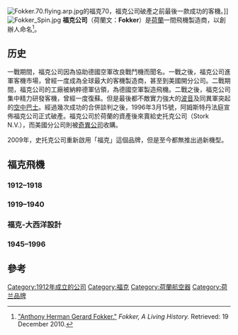 {{Infobox company
|name  = 福克公司
|logo  = 
|caption        =
|fate          = 
|successor     = [[Stork_B.V.|Stork B.V.]]
|foundation    = 1912/2/22
|defunct       = 1996/3/15
|location      = {{NLD}}[[阿姆斯特丹|阿姆斯特丹]]
|industry      = [[航空航太|航空航太]]
|key_people    = [[安东尼·福克|安东尼·福克]]
|products      = 福克系列飛機
|num_employees =
|parent        =
|subsid        =
| homepage = {{URL|fokker.com}}
}}
[[File:Fokker.70.flying.arp.jpg|thumb]]的福克70，福克公司破產之前最後一款成功的客機。]]
[[File:Fokker_Spin.jpg|thumb]]
'''福克公司'''（荷蘭文：'''Fokker'''）是[[荷蘭|荷蘭]]一間飛機製造商，以創辦人命名<ref>[http://library.thinkquest.org/C002752/fokker.cgi?page=anthony "Anthony Herman Gerard Fokker."] {{Wayback|url=http://library.thinkquest.org/C002752/fokker.cgi?page=anthony |date=20121009094457 }} ''Fokker, A Living History.'' Retrieved: 19 December 2010.</ref>。

==历史==
一戰期間，福克公司因為協助德國空軍改良戰鬥機而聞名。一戰之後，福克公司進軍客機市場，曾經一度成為全球最大的客機製造商，甚至到美國開分公司。二戰期間，福克公司的工廠被納粹德軍佔領，為德國空軍製造飛機。二戰之後，福克公司集中精力研發客機，曾經一度復蘇。但是最後都不敵實力強大的[[波音|波音]]及同異軍突起的[[空中巴士|空中巴士]]。經過幾次成功的合併談判之後，1996年3月15號，阿姆斯特丹法庭宣佈福克公司正式破產。福克公司於荷蘭的資產後來賣給史托克公司（Stork N.V.），而美國分公司則被[[奇異公司|奇異公司]]收購。

2009年，史托克公司重新啟用「福克」這個品牌，但是至今都無推出過新機型。

==福克飛機==

===1912–1918===
{{Columns-list|3|
* [[Fokker_Spin|Fokker Spin]]
* [[Fokker_M.1|Fokker M.1]] – [[Fokker_Spin|M.4 Spin]] (military version)
* [[Fokker_W.1|Fokker W.1]] – [[Fokker_W.2|W.2]]
* [[Fokker_A.III|Fokker A.III]] (M.5K)
* [[Fokker_A.II|Fokker A.II]] (M.5L)
* [[Fokker_M.6|Fokker M.6]]
* [[Fokker_B.I_(1915)|Fokker B.I]] (M.7 en M.10E)
* [[Fokker_W.3|Fokker W.3]]
* [[福克A.I|福克A.I]]  (M.8)
* [[Fokker_M.9|Fokker M.9]]
* [[Fokker_B.II_(1916)|Fokker B.II]] (M.10Z)
* [[Fokker_Eindecker_fighters|Fokker Eindecker fighters]]
** [[Fokker_E.I|Fokker E.I]] (M.5K/MG)
** [[Fokker_E.II|Fokker E.II]] (M.14)
** [[Fokker_E.III|Fokker E.III]] (M.14v)
** [[Fokker_E.IV|Fokker E.IV]] (M.15)
* [[Fokker_M.16E|Fokker M.16E]] and [[Fokker_M.16Z|M.16Z]]
* [[Fokker_B.II_(1916)|Fokker B.II]] (M.17Z)
* [[Fokker_D.II|Fokker B.III]] (M.18Z)
* [[Fokker_D.I|Fokker D.I]] (M.18E)
* [[Fokker_D.II|Fokker D.II]] (M.17E)
* [[Fokker_D.III|Fokker D.III]] (M.19)
* [[Fokker_D.IV|Fokker D.IV]] (M.21)
* [[Fokker_D.V|Fokker D.V]] (M.22)
* [[Fokker_V.1|Fokker V.1]]
* [[Fokker_V.2_and_V.3|Fokker V.2 and V.3]]
* [[Fokker_V.4|Fokker V.4]]
* [[福克F.I戰鬥機|福克F.I戰鬥機]] (V.5)
* [[福克Dr.I战斗机|福克Dr.I战斗机]]
* [[Fokker_V.6|Fokker V.6]]
* [[Fokker_V.7|Fokker V.7]]
* [[Fokker_V.8|Fokker V.8]]
* [[Fokker_V.9,_V.11,_V.12,_V.13._V.14,_and_V.16|Fokker V.9, V.11, V.12, V.13. V.14, and V.16]]
* [[Fokker_D.VI|Fokker D.VI]]
* [[福克D-VII戰鬥機|福克D-VII戰鬥機]]  (V.11/13)
* [[Fokker_V.17|Fokker V.17]] – [[Fokker_V.25|V.25]]
* [[Fokker_E.V|Fokker E.V]]/[[福克D-VIII戰鬥機|D.VIII]] (V.26)
* [[Fokker_V.27|Fokker V.27]] – [[Fokker_V.37|V.37]]
* [[Fokker_C.I|Fokker C.I]] (V.38)
* [[Fokker_V.39|Fokker V.39]]
}}

===1919–1940===
{{Columns-list|3|
* [[福克V.39|福克V.39]] – [[Fokker_V.42|Fokker V.42]]
* [[福克C.I|福克C.I]]
* [[福克F.6|福克F.6]]
* [[福克F.II|福克F.II]]
* [[福克F.III|福克F.III]]
* [[福克F.IV|福克F.IV]]
* [[福克T.II|福克T.II]]
* [[福克S.I|福克S.I]]
* [[福克D.IX|福克D.IX]]
* [[福克D.X|福克D.X]]
* [[福克S.II|福克S.II]]
* [[福克B.I_(1922)|Fokker B.I]]
* [[福克C.IV|福克C.IV]]
* [[福克F.V|福克F.V]]
* [[福克S.III|福克S.III]]
* [[福克D.XI|福克D.XI]]
* [[福克DC.I|福克DC.I]]
* [[福克T.III|福克T.III]]
* [[福克B.II_(1923)|Fokker B.II]]
* [[福克F.VII|福克F.VII]]
* [[福克C.V|福克C.V]]
* [[福克D.XII|福克D.XII]]
* [[Fokker_D.XIII|Fokker D.XIII]]
* [[Fokker_S.IV|Fokker S.IV]]
* [[Fokker_D.XIV|Fokker D.XIV]]
* [[Fokker_D.I|Fokker B.III]]
* [[Fokker_F.VIII|Fokker F.VIII]]
* [[Fokker_T.IV|Fokker T.IV]] – [[Fokker_T.IVa|T.IVa]]
* [[Fokker_C.VII|Fokker C.VII-W]]
* [[Fokker_Universal|Fokker F.XI "Universal"]]
* [[Fokker_F.XIV|Fokker F.XIV]]
* [[Fokker_D.XVI|Fokker D.XVI]]
* [[Fokker_F.IX|Fokker F.IX]]
* [[Fokker_C.VIII|Fokker C.VIII]]
* [[Fokker_C.IX|Fokker C.IX]]
* [[Fokker_F.XII|Fokker F.XII]]
* [[Fokker_D.XVII|Fokker D.XVII]]
* [[Fokker_F.XVIII|Fokker F.XVIII]]
* [[Fokker_F.XX|Fokker F.XX]]
* [[Fokker_F.XXXVI|Fokker F.XXXVI]]
* [[Fokker_C.X|Fokker C.X]]
* [[Fokker_F.XXII|Fokker F.XXII]]
* [[Fokker_C.XI|Fokker C.XI-W]]
* [[福克D-XXI戰鬥機|福克D-XXI戰鬥機]]
* [[Fokker_G.I|Fokker G.I]]
* [[Fokker_T.V|Fokker T.V]]
* [[Fokker_S.IX|Fokker S.IX]]
* [[Fokker_C.IV|Fokker C.IV-W]]
* [[Fokker_T.VIII|Fokker T.VIII]]
* [[Fokker_D.XXIII|Fokker D.XXIII]]
* [[Fokker_F.XXIV|Fokker F.XXIV]]
* [[Fokker_T.IX|Fokker T.IX]]
}}

===福克-大西洋設計===
{{Columns-list|3|
* [[Fokker_F.IV|Fokker A-2]] Ambulance
* [[Fokker_C.IV|Fokker AO-1]] Artillery Observation / Atlantic Observation
* [[Fokker_F.VII|Fokker C-2]]
* [[Fokker_F.10|Fokker C-5]]
* [[Fokker_F.VII|Fokker C-7]]
* [[Fokker_F.14|Fokker C-14]]
* [[Fokker_F.14|Fokker C-15]]
* [[Fokker_F.11|Fokker C-16]]
* [[Fokker_F.32|Fokker C-20]]
* [[Fokker_C.IV|Fokker CO-4]]
* [[Fokker_C.IV|Fokker CO-4 Mailplane]]
* [[Airco_DH.4|Fokker CO-8]]
* [[Fokker_F.10|Fokker LB-2]] Light Bomber
* [[Fokker_XB-8|Fokker O-27]]
* [[General_Aviation_PJ|Fokker FLB/PJ]]
* [[Fokker_PW-5|Fokker PW-5]]
* [[Fokker_D.VII|Fokker PW-6]]
* [[Fokker_D.XI|Fokker PW-7]]
* [[Fokker_F.VII|Fokker RA]]
* [[Fokker_F.IV|Fokker T-2]]
* [[Fokker_XA-7|Fokker XA-7]] Attack
* [[Fokker_XB-8|Fokker XB-8]] Bomber
* [[Fokker_Super_Universal|Fokker XJA-1]]
* [[Fokker_F.VII|Fokker XLB-2]] Light Bomber
* [[General_Aviation_PJ|Fokker AF.15]]
* [[福克B.11|福克B.11]] Sport/Trainer
* [[福克F.VII|Fokker F.7]]
* [[福克Universal|Fokker F.9 Universal]] Airliner & freighter
* [[福克F.10|福克F.10]]
* [[福克F.11|福克F.11]]
* [[福克F.12|福克F.12]]
* [[福克F.13|福克F.13]]
* [[福克F.14|福克F.14]]
* [[Fokker_Super_Universal|Fokker F.18 Super Universal]] Airliner & freighter
* [[Fokker_F.32|Fokker F.32]]
* [[Airco_DH.4|Fokker DH-4M]]
* [[Fokker-Hall_H-51|Fokker-Hall H-51]]
}}

===1945–1996===
{{Columns-list|2|
* [[福克F24|福克F24]]
* [[福克F25|福克F25]] Promotor
* [[福克S-11|福克S-11]] Instructor
* [[福克S-12|福克S-12]] Instructor
* [[福克S-13|福克S-13]] Universal Trainer
* [[福克S-14|福克S-14]] Machtrainer
* [[福克F26|福克F26]] Phantom
* [[福克F27|福克F27]] Friendship
* [[福克F28|福克F28]] Fellowship
* [[福克F.29|福克F.29]]
* [[福克50|福克50]]
* [[福克60|福克60]] Utility
* [[福克70|福克70]]
* [[福克100|福克100]]
* [[福克120NG|福克120NG]] (in development)
* [[福克130|福克130]] (concept stage only)
}}

== 參考 ==

<references/>

[[Category:1912年成立的公司|Category:1912年成立的公司]]
[[Category:福克|Category:福克]]
[[Category:荷蘭航空器|Category:荷蘭航空器]]
[[Category:荷兰品牌|Category:荷兰品牌]]